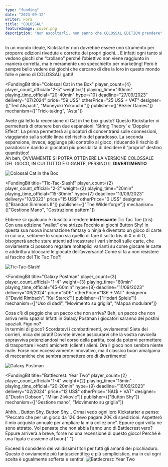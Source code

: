 ```yaml
---
type: "funding"
date: "2023-09-12"
writer: Fora
title: "COLOSSAL"
featureImage: cover.png
description: "Non ascoltarli, non sanno che COLOSSAL EDITION prendere"
---
```


<FundingIntro>
  In un mondo ideale, Kickstarter non dovrebbe essere uno strumento per proporre edizioni rivedute e corrette dei propri
  giochi… E infatti ogni tanto si vedono giochi che “crollano” perché l’obiettivo non viene raggiunto in maniera
  corretta, ma è meramente uno specchietto per marketing! Però è sempre bello vedere dei giochi che cercano di dire la
  loro in questo mondo folle e pieno di COLOSSALI gatti!
</FundingIntro>

<FundingBit
  title="Colossal Cat in the Box"
  player_count={4}
  player_count_official="2-5"
  weight={1}
  playing_time="30min"
  playing_time_official="20-40min"
  hype={10}
  deadline="27/09/2023"
  delivery="07/2024"
  price="59 US$"
  otherPrice="25 US$ + VAT"
  designer={["Ted Alspach", "Muneyuki Yokouchi "]}
  publisher={["Bézier Games"]}
  mechanism={["Trick-taking", "Asta"]}
>
  Avete già letto la recensione di <Link to="/reviews/cat-in-the-box/">Cat in the box</Link> giusto? Questo Kickstarter
  vi permetterà di ottenere ben due espansioni: 'String Theory' e 'Doppler Effect'. La prima permetterà ai giocatori di
  concentrarsi sulle connessioni, viaggiando sulla sottile linea del rischio del paradosso. La seconda espansione,
  invece, aggiunge più controllo al gioco, riducendo il rischio di paradossi e dando ai giocatori più possibilità di
  decidere il “proprio” destino quantistico! <br />
  Ah beh, OVVIAMENTE SI POTRÀ OTTENERE LA VERSIONE COLOSSALE DEL GIOCO, IN CUI TUTTO È GIGANTE, PERSINO IL <strong>
    DIVERTIMENTO
  </strong>
</FundingBit>

<img src="game1.png?t=1" alt="Colossal Cat in the Box" />

<FundingLink
  title="Colossal Cat in the Box"
  link="https://www.kickstarter.com/projects/tedalspach/colossal-cat-in-the-box"
  small
/>

<FundingBit
  title="Tic-Tac-Slash!"
  player_count={2}
  player_count_official="2-2"
  weight={2}
  playing_time="20min"
  playing_time_official="15-30min"
  hype={7}
  deadline="13/09/2023"
  delivery="10/2023"
  price="15 US$"
  otherPrice="0 US$"
  designer={["Brandon Simmons II"]}
  publisher={["The Wilderforge"]}
  mechanism={["Gestione Mano", "Costruzione pattern"]}
>
  Ebbene sì: qualcuno è riuscito a rendere <strong>interessante </strong> Tic Tac Toe (tris). Con una edizione “wallet”
  che strizza l’occhio ai giochi <Link to="/publishers/button-shy-games"> Button Shy</Link>! In questa sua nuova
  incarnazione fantasy o ninja è diventato un gioco di carte in cui ora, sebbene lo scopo sia quello di fare il solito
  tris di X o di O, bisognerà anche stare attenti ad incastrare i vari simboli sulle carte, che ovviamente ci possono
  regalare molteplici varianti su come giocare le carte e addirittura bloccare le giocate dell’avversario! Come si fa a
  non resistere al fascino del Tic Tac Toe?!
</FundingBit>

<img src="game2.png?t=1" alt="Tic-Tac-Slash!" />

<FundingLink title="Tic-Tac-Slash!" link="https://www.kickstarter.com/projects/tictacslash/tic-tac-slash" small />

<FundingBit
  title="Galaxy Postman"
  player_count={3}
  player_count_official="1-4"
  weight={3}
  playing_time="60min"
  playing_time_official="45-60min"
  hype={8}
  deadline="11/09/2023"
  delivery="06/2024"
  price="50€"
  otherPrice="18€ + VAT"
  designer={["David Rimbach", "Kai Starck"]}
  publisher={["Hodari Spiele"]}
  mechanism={["Uso di dadi", "Movimento su griglia", "Mappa modulare"]}
>
  Cosa c’è di peggio che un pacco che non arriva? Beh, un pacco che non arriva nello spazio! Infatti in Galaxy Postman i
  giocatori saranno dei postini spaziali. Figo no? <br />
  In termini di gioco? Scordatevi i combattimenti, ovviamente! Siete dei corrieri, mica dei pirati! Dovrete invece assicurarvi
  che la vostra navicella sopravviva potenziandosi nel corso della partita, così da potervi permettere di trasportare i vostri
  amichetti (clienti) alieni. Ora il gioco non sembra niente male. Forse non eccessivamente innovativo, ma il classico buon
  amalgama di meccaniche che sembra promettere ore di divertimento!
</FundingBit>

<img src="game3.png?t=1" alt="Galaxy Postman" />

<FundingLink
  title="Galaxy Postman"
  link="https://www.kickstarter.com/projects/hodari-spiele/space-adventures-galaxy-postman"
  small
/>

<FundingBit
  title="Battlecrest: Year Two"
  player_count={2}
  player_count_official="1-4"
  weight={2}
  playing_time="15min"
  playing_time_official="20-20min"
  hype={9}
  deadline="16/09/2023"
  delivery="02/2024"
  price="12 US$"
  otherPrice="16U$ + VAT"
  designer={["Dustin Dobson", "Milan Zivkovic"]}
  publisher={["Button Shy"]}
  mechanism={["Gestione mano", "Movimento su griglia"]}
>
  Ahhh… Button Shy, Button Shy… Ormai vedo ogni loro Kickstarter e penso: “Peccato che per un gioco da 12€ devo pagare
  20€ di spedizioni. Aspetterò il mio acquisto annuale per ampliare la mia collezione”. Eppure ogni volta ne sono
  attratto. Voi pensate che non abbia l’anno uno di Battlecrest vero? Eppure arriverà a breve, forse no una recensione
  di questo gioco! Perchè è una figata e assieme al buon{" "}
  <Link to="/reviews/exceed-street-fighter-ryu-box/"> Exceed </Link> li considero dei validissimi titoli per tutti gli
  amanti dei picchiaduro. Questo è ovviamente più fantascientifico e più semplicistico, ma in cui ogni scelta è
  ugualmente sofferta e sentita!
</FundingBit>

<img src="game4.png?t=1" alt="Battlecrest: Year Two" />

<FundingLink
  title="Battlecrest: Year Two"
  link="https://www.kickstarter.com/projects/239309591/battlecrest-year-two"
  small
/>
